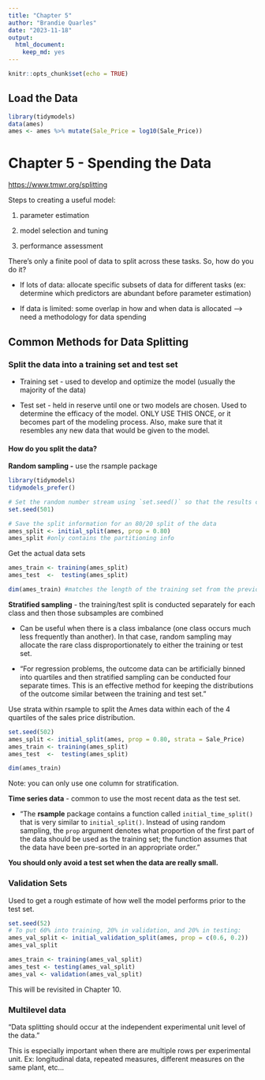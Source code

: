```yaml
---
title: "Chapter 5"
author: "Brandie Quarles"
date: "2023-11-18"
output: 
  html_document: 
    keep_md: yes
---
```


```r
knitr::opts_chunk$set(echo = TRUE)
```

## Load the Data

```r
library(tidymodels)
data(ames)
ames <- ames %>% mutate(Sale_Price = log10(Sale_Price))
```

# Chapter 5 - Spending the Data

<https://www.tmwr.org/splitting>

Steps to creating a useful model:

1.  parameter estimation

2.  model selection and tuning

3.  performance assessment

There's only a finite pool of data to split across these tasks. So, how do you do it?

-   If lots of data: allocate specific subsets of data for different tasks (ex: determine which predictors are abundant before parameter estimation)

-   If data is limited: some overlap in how and when data is allocated --\> need a methodology for data spending

## Common Methods for Data Splitting

### Split the data into a training set and test set

-   Training set - used to develop and optimize the model (usually the majority of the data)

-   Test set - held in reserve until one or two models are chosen. Used to determine the efficacy of the model. ONLY USE THIS ONCE, or it becomes part of the modeling process. Also, make sure that it resembles any new data that would be given to the model.

#### How do you split the data?

**Random sampling -** use the rsample package

```r
library(tidymodels)
tidymodels_prefer()

# Set the random number stream using `set.seed()` so that the results can be reproduced later. 
set.seed(501)

# Save the split information for an 80/20 split of the data
ames_split <- initial_split(ames, prop = 0.80)
ames_split #only contains the partitioning info
```

Get the actual data sets

```r
ames_train <- training(ames_split)
ames_test  <-  testing(ames_split)

dim(ames_train) #matches the length of the training set from the previous code chunk
```

**Stratified sampling** - the training/test split is conducted separately for each class and then those subsamples are combined

-   Can be useful when there is a class imbalance (one class occurs much less frequently than another). In that case, random sampling may allocate the rare class disproportionately to either the training or test set.

-   "For regression problems, the outcome data can be artificially binned into quartiles and then stratified sampling can be conducted four separate times. This is an effective method for keeping the distributions of the outcome similar between the training and test set."

Use strata within rsample to split the Ames data within each of the 4 quartiles of the sales price distribution.

```r
set.seed(502)
ames_split <- initial_split(ames, prop = 0.80, strata = Sale_Price)
ames_train <- training(ames_split)
ames_test  <-  testing(ames_split)

dim(ames_train)
```

Note: you can only use one column for stratification.

**Time series data** - common to use the most recent data as the test set.

-   "The **rsample** package contains a function called `initial_time_split()` that is very similar to `initial_split()`. Instead of using random sampling, the `prop` argument denotes what proportion of the first part of the data should be used as the training set; the function assumes that the data have been pre-sorted in an appropriate order."

**You should only avoid a test set when the data are really small.**

### Validation Sets

Used to get a rough estimate of how well the model performs prior to the test set.

```r
set.seed(52)
# To put 60% into training, 20% in validation, and 20% in testing:
ames_val_split <- initial_validation_split(ames, prop = c(0.6, 0.2))
ames_val_split

ames_train <- training(ames_val_split)
ames_test <- testing(ames_val_split)
ames_val <- validation(ames_val_split)
```

This will be revisited in Chapter 10.

### Multilevel data

"Data splitting should occur at the independent experimental unit level of the data."

This is especially important when there are multiple rows per experimental unit. Ex: longitudinal data, repeated measures, different measures on the same plant, etc...
